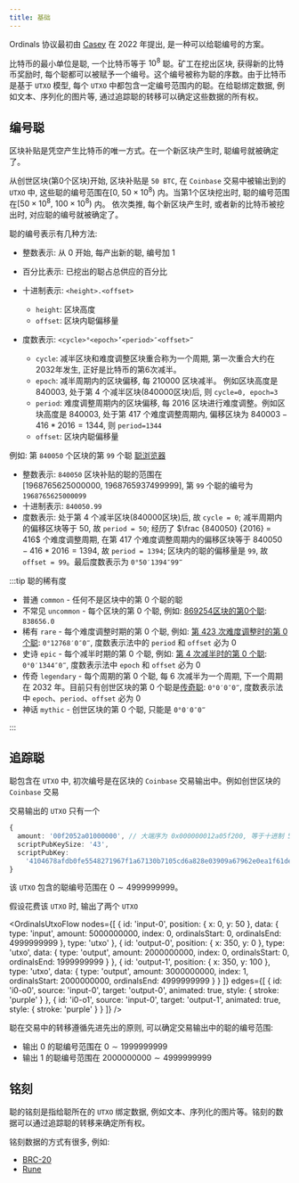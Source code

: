 ```yaml
---
title: 基础
---
```


Ordinals 协议最初由 [Casey](https://x.com/rodarmor) 在 2022 年提出, 是一种可以给聪编号的方案。

比特币的最小单位是聪, 一个比特币等于 $10^8$ 聪。矿工在挖出区块, 获得新的比特币奖励时, 每个聪都可以被赋予一个编号。这个编号被称为聪的序数。由于比特币是基于 `UTXO` 模型, 每个 `UTXO` 中都包含一定编号范围内的聪。在给聪绑定数据, 例如文本、序列化的图片等, 通过追踪聪的转移可以确定这些数据的所有权。

## 编号聪

区块补贴是凭空产生比特币的唯一方式。在一个新区块产生时, 聪编号就被确定了。

从创世区块(第0个区块)开始, 区块补贴是 `50 BTC`, 在 `Coinbase` 交易中被输出到的 `UTXO` 中, 这些聪的编号范围在$[0, \ 50 \times 10^8)$ 内。当第1个区块挖出时, 聪的编号范围在$[50 \times 10^8, \ 100 \times 10^8)$ 内。 依次类推, 每个新区块产生时, 或者新的比特币被挖出时, 对应聪的编号就被确定了。

聪的编号表示有几种方法:

- 整数表示: 从 0 开始, 每产出新的聪, 编号加 1

- 百分比表示: 已挖出的聪占总供应的百分比

- 十进制表示: `<height>.<offset>`

  - `height`: 区块高度
  - `offset`: 区块内聪偏移量

- 度数表示: `<cycle>°<epoch>’<period>″<offset>‴`
  - `cycle`: 减半区块和难度调整区块重合称为一个周期, 第一次重合大约在2032年发生, 正好是比特币的第6次减半。
  - `epoch`: 减半周期内的区块偏移, 每 210000 区块减半。 例如区块高度是 840003, 处于第 4 个减半区块(840000区块)后, 则 `cycle=0, epoch=3`
  - `period`: 难度调整周期内的区块偏移, 每 2016 区块进行难度调整。例如区块高度是 840003, 处于第 417 个难度调整周期内, 偏移区块为 $840003 - 416 * 2016 = 1344$, 则 `period=1344`
  - `offset`: 区块内聪偏移量

例如: 第 `840050` 个区块的第 `99` 个聪 [聪浏览器](https://ordinals.com/sat/1968765625000099)

- 整数表示: `840050` 区块补贴的聪的范围在 $[1968765625000000, \ 1968765937499999]$, 第 `99` 个聪的编号为 `1968765625000099`
- 十进制表示: `840050.99`
- 度数表示: 处于第 4 个减半区块(840000区块)后, 故 `cycle = 0`; 减半周期内的偏移区块等于 50, 故 `period = 50`; 经历了 $\frac {840050} {2016} = 416$ 个难度调整周期, 在第 417 个难度调整周期内的偏移区块等于 $840050 - 416 * 2016  = 1394$, 故 `period = 1394`; 区块内的聪的偏移量是 `99`, 故 `offset = 99`。最后度数表示为 `0°50′1394″99‴`

:::tip 聪的稀有度

- 普通 `common` - 任何不是区块中的第 0 个聪的聪
- 不常见 `uncommon` - 每个区块的第 0 个聪, 例如: [869254区块的第0个聪](https://ordinals.com/sat/1977891875000000): `838656.0`
- 稀有 `rare` - 每个难度调整时期的第 0 个聪, 例如: [第 423 次难度调整时的第 0 个聪](https://ordinals.com/sat/1972740000000000): `0°12768′0″0‴`, 度数表示法中的 `period` 和 `offset` 必为 0
- 史诗 `epic` - 每个减半时期的第 0 个聪, 例如: [第 4 次减半时的第 0 个聪](https://ordinals.com/sat/1968750000000000): `0°0′1344″0‴`, 度数表示法中 `epoch` 和 `offset` 必为 0
- 传奇 `legendary` - 每个周期的第 0 个聪, 每 6 次减半为一个周期, 下一个周期在 2032 年。目前只有创世区块的第 0 个聪是[传奇聪](https://ordinals.com/sat/0): `0°0′0″0‴`, 度数表示法中 `epoch`、`period`、`offset` 必为 0
- 神话 `mythic` - 创世区块的第 0 个聪, 只能是 `0°0′0″0‴`

:::

## 追踪聪

聪包含在 `UTXO` 中, 初次编号是在区块的 `Coinbase` 交易输出中。例如创世区块的 `Coinbase` 交易

<TransactionSplitTab
  hex='01000000010000000000000000000000000000000000000000000000000000000000000000ffffffff4d04ffff001d0104455468652054696d65732030332f4a616e2f32303039204368616e63656c6c6f72206f6e206272696e6b206f66207365636f6e64206261696c6f757420666f722062616e6b73ffffffff0100f2052a01000000434104678afdb0fe5548271967f1a67130b7105cd6a828e03909a67962e0ea1f61deb649f6bc3f4cef38c4f35504e51ec112de5c384df7ba0b8d578a4c702b6bf11d5fac00000000'
  txid='4a5e1e4baab89f3a32518a88c31bc87f618f76673e2cc77ab2127b7afdeda33b'
/>

交易输出的 `UTXO` 只有一个

```ts
{
  amount: '00f2052a01000000', // 大端序为 0x000000012a05f200, 等于十进制 5000000000
  scriptPubKeySize: '43',
  scriptPubKey:
    '4104678afdb0fe5548271967f1a67130b7105cd6a828e03909a67962e0ea1f61deb649f6bc3f4cef38c4f35504e51ec112de5c384df7ba0b8d578a4c702b6bf11d5fac'
}
```

该 `UTXO` 包含的聪编号范围在 $0 \sim 4999999999$。

假设花费该 `UTXO` 时, 输出了两个 `UTXO`

<OrdinalsUtxoFlow
  nodes={[
    {
      id: 'input-0',
      position: { x: 0, y: 50 },
      data: {
        type: 'input',
        amount: 5000000000,
        index: 0,
        ordinalsStart: 0,
        ordinalsEnd: 4999999999
      },
      type: 'utxo'
    },
    {
      id: 'output-0',
      position: { x: 350, y: 0 },
      type: 'utxo',
      data: {
        type: 'output',
        amount: 2000000000,
        index: 0,
        ordinalsStart: 0,
        ordinalsEnd: 1999999999
      }
    },
    {
      id: 'output-1',
      position: { x: 350, y: 100 },
      type: 'utxo',
      data: {
        type: 'output',
        amount: 3000000000,
        index: 1,
        ordinalsStart: 2000000000,
        ordinalsEnd: 4999999999
      }
    }
  ]}
  edges={[
    {
      id: 'i0-o0',
      source: 'input-0',
      target: 'output-0',
      animated: true,
      style: { stroke: 'purple' }
    },
    {
      id: 'i0-o1',
      source: 'input-0',
      target: 'output-1',
      animated: true,
      style: { stroke: 'purple' }
    }
  ]}
/>

聪在交易中的转移遵循先进先出的原则, 可以确定交易输出中的聪的编号范围:

- 输出 0 的聪编号范围在 $0 \sim 1999999999$
- 输出 1 的聪编号范围在 $2000000000 \sim 4999999999$

## 铭刻

聪的铭刻是指给聪所在的 `UTXO` 绑定数据, 例如文本、序列化的图片等。铭刻的数据可以通过追踪聪的转移来确定所有权。

铭刻数据的方式有很多, 例如:

- [BRC-20](/supplement/ordinals/brc20)
- [Rune](/supplement/ordinals/rune)

